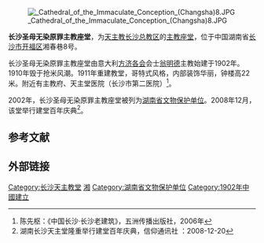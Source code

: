 {{otheruses|subject=位於长沙市的天主教教堂|other=其他同名的教堂|圣母无原罪主教座堂}}
[[File:_Cathedral_of_the_Immaculate_Conception_(Changsha)8.JPG|thumb]]

'''长沙圣母无染原罪主教座堂'''，为[[天主教长沙总教区|天主教长沙总教区]]的[[主教座堂|主教座堂]]，位于中国湖南省[[长沙市|长沙市]][[开福区|开福区]]湘春巷8号。

长沙圣母无染原罪主教座堂由意大利[[方济各会|方济各会]]会士[[翁明德|翁明德]]主教始建于1902年。1910年毁于抢米风潮。1911年重建教堂，哥特式风格，内部装饰华丽，钟楼高22米。附近有主教府、天主堂医院（长沙市第二医院）<ref>陈先枢：《中国长沙·长沙老建筑》，五洲传播出版社，2006年</ref>。 

2002年，长沙圣母无染原罪主教座堂被列为[[湖南省文物保护单位|湖南省文物保护单位]]。2008年12月，该堂举行建堂百年庆典<ref>湖南长沙天主堂隆重举行建堂百年庆典，信仰通讯社 ：2008-12-20</ref>。

==参考文献==
{{Reflist}}

==外部链接==
{{Commons category|Immaculate Conception Cathedral of Changsha}}
{{coord|28.210766|N|112.979254|E|format=dms|region:CN_type:church|display=title}}

{{长沙市境内的湖南省文物保护单位}}

[[Category:长沙天主教堂|Category:长沙天主教堂]]
[[Category:中国天主教主教座堂|湘]]
[[Category:湖南省文物保护单位|Category:湖南省文物保护单位]]
[[Category:1902年中國建立|Category:1902年中國建立]]
